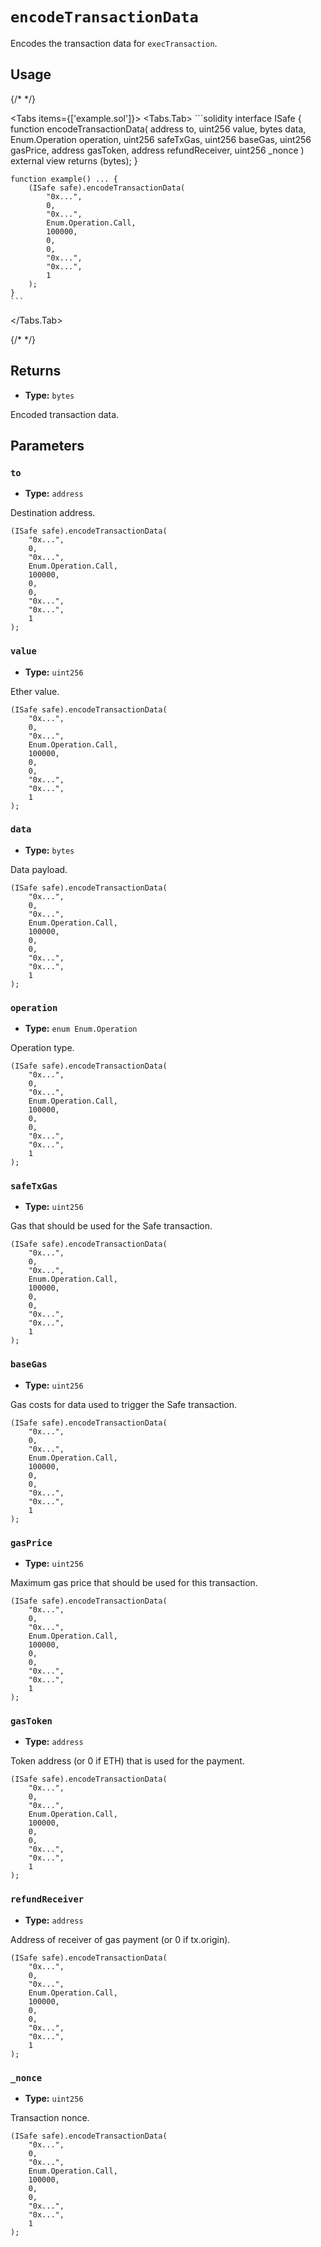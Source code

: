 
# `encodeTransactionData`

Encodes the transaction data for `execTransaction`.

## Usage

{/* <!-- vale off --> */}

<Tabs items={['example.sol']}>
  <Tabs.Tab>
    ```solidity
    interface ISafe {
        function encodeTransactionData(
            address to,
            uint256 value,
            bytes data,
            Enum.Operation operation,
            uint256 safeTxGas,
            uint256 baseGas,
            uint256 gasPrice,
            address gasToken,
            address refundReceiver,
            uint256 _nonce
        ) external view returns (bytes);
    }

    function example() ... {
        (ISafe safe).encodeTransactionData(
            "0x...",
            0,
            "0x...",
            Enum.Operation.Call,
            100000,
            0,
            0,
            "0x...",
            "0x...",
            1
        );
    }
    ```
  </Tabs.Tab>
</Tabs>

{/* <!-- vale on --> */}

## Returns

- **Type:** `bytes`

Encoded transaction data.

## Parameters

### `to`
- **Type:** `address`

Destination address.

```solidity focus=2
(ISafe safe).encodeTransactionData(
    "0x...",
    0,
    "0x...",
    Enum.Operation.Call,
    100000,
    0,
    0,
    "0x...",
    "0x...",
    1
);
```

### `value`
- **Type:** `uint256`

Ether value.

```solidity focus=3
(ISafe safe).encodeTransactionData(
    "0x...",
    0,
    "0x...",
    Enum.Operation.Call,
    100000,
    0,
    0,
    "0x...",
    "0x...",
    1
);
```

### `data`
- **Type:** `bytes`

Data payload.

```solidity focus=4
(ISafe safe).encodeTransactionData(
    "0x...",
    0,
    "0x...",
    Enum.Operation.Call,
    100000,
    0,
    0,
    "0x...",
    "0x...",
    1
);
```

### `operation`
- **Type:** `enum Enum.Operation`

Operation type.

```solidity focus=5
(ISafe safe).encodeTransactionData(
    "0x...",
    0,
    "0x...",
    Enum.Operation.Call,
    100000,
    0,
    0,
    "0x...",
    "0x...",
    1
);
```

### `safeTxGas`
- **Type:** `uint256`

Gas that should be used for the Safe transaction.

```solidity focus=6
(ISafe safe).encodeTransactionData(
    "0x...",
    0,
    "0x...",
    Enum.Operation.Call,
    100000,
    0,
    0,
    "0x...",
    "0x...",
    1
);
```

### `baseGas`
- **Type:** `uint256`

Gas costs for data used to trigger the Safe transaction.

```solidity focus=7
(ISafe safe).encodeTransactionData(
    "0x...",
    0,
    "0x...",
    Enum.Operation.Call,
    100000,
    0,
    0,
    "0x...",
    "0x...",
    1
);
```

### `gasPrice`
- **Type:** `uint256`

Maximum gas price that should be used for this transaction.

```solidity focus=8
(ISafe safe).encodeTransactionData(
    "0x...",
    0,
    "0x...",
    Enum.Operation.Call,
    100000,
    0,
    0,
    "0x...",
    "0x...",
    1
);
```

### `gasToken`
- **Type:** `address`

Token address (or 0 if ETH) that is used for the payment.

```solidity focus=9
(ISafe safe).encodeTransactionData(
    "0x...",
    0,
    "0x...",
    Enum.Operation.Call,
    100000,
    0,
    0,
    "0x...",
    "0x...",
    1
);
```

### `refundReceiver`
- **Type:** `address`

Address of receiver of gas payment (or 0 if tx.origin).

```solidity focus=10
(ISafe safe).encodeTransactionData(
    "0x...",
    0,
    "0x...",
    Enum.Operation.Call,
    100000,
    0,
    0,
    "0x...",
    "0x...",
    1
);
```

### `_nonce`
- **Type:** `uint256`

Transaction nonce.

```solidity focus=11
(ISafe safe).encodeTransactionData(
    "0x...",
    0,
    "0x...",
    Enum.Operation.Call,
    100000,
    0,
    0,
    "0x...",
    "0x...",
    1
);
```
